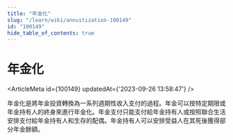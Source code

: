 ```yaml
---
title: "年金化"
slug: "/learn/wiki/annuitization-100149"
id: "100149"
hide_table_of_contents: true
---
```



# 年金化

<ArticleMeta id={100149} updatedAt={'2023-09-26 13:58:47'} />
<div className='border-solid border-b border-t-0 my-4 border-[var(--ifm-color-gray-300)]' />

年金化是將年金投資轉換為一系列週期性收入支付的過程。年金可以按特定期限或年金持有人的終身來進行年金化。年金支付只能支付給年金持有人或按照聯合生活安排支付給年金持有人和生存的配偶。年金持有人可以安排受益人在其死後獲得部分年金餘額。
